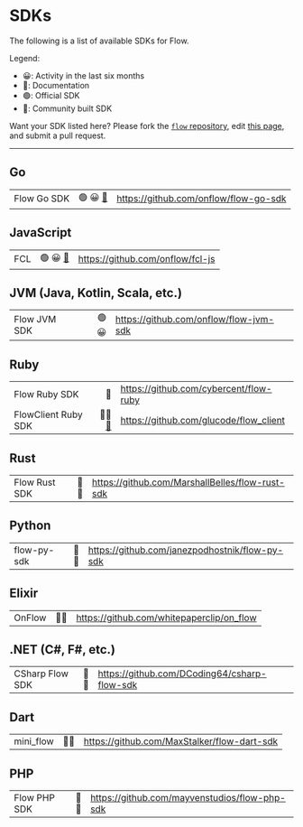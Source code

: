 # SDKs


The following is a list of available SDKs for Flow.

Legend:

- 😀: Activity in the last six months
- 📘: Documentation
- 🟢: Official SDK
- 🤝: Community built SDK

Want your SDK listed here? Please fork the [`flow` repository](https://github.com/onflow/flow), edit [this page](https://github.com/onflow/flow/blob/master/docs/content/sdks.mdx), and submit a pull request.

---

## Go

|             |                          |                                                                                                                                             |
| ----------- | -----------------------: | ------------------------------------------------------------------------------------------------------------------------------------------- |
| Flow Go SDK | 🟢 😀 [📘](/flow-go-sdk) | <TrackingLink href="https://github.com/onflow/flow-go-sdk" eventName="go_sdk_selected">https://github.com/onflow/flow-go-sdk</TrackingLink> |

## JavaScript

|     |                      |                                                                                                                                |
| --- | -------------------: | ------------------------------------------------------------------------------------------------------------------------------ |
| FCL | 🟢 😀 [📘](/fcl/api) | <TrackingLink href="https://github.com/onflow/fcl-js" eventName="fcl_selected">https://github.com/onflow/fcl-js</TrackingLink> |

## JVM (Java, Kotlin, Scala, etc.)

|              |       |                                                                                                                                                |
| ------------ | ----: | ---------------------------------------------------------------------------------------------------------------------------------------------- |
| Flow JVM SDK | 🟢 😀 | <TrackingLink href="https://github.com/onflow/flow-jvm-sdk" eventName="jvm_sdk_selected">https://github.com/onflow/flow-jvm-sdk</TrackingLink> |

## Ruby

|                     |                                                  |                                                                                                                                                 |
| ------------------- | -----------------------------------------------: | ----------------------------------------------------------------------------------------------------------------------------------------------- |
| Flow Ruby SDK       |                                               🤝 | <TrackingLink href="https://github.com/cybercent/flow-ruby" eventName="ruby_sdk_selected">https://github.com/cybercent/flow-ruby</TrackingLink> |
| FlowClient Ruby SDK | 🤝😀[📘](https://github.com/glucode/flow_client) | <TrackingLink href="https://github.com/glucode/flow_client" eventName="ruby_sdk_selected">https://github.com/glucode/flow_client</TrackingLink> |

## Rust

|              |       |                                                                                                                                                |
| ------------ | ----: | ---------------------------------------------------------------------------------------------------------------------------------------------- |
| Flow Rust SDK | 🤝😀 | <TrackingLink href="https://github.com/MarshallBelles/flow-rust-sdk" eventName="rust_sdk_selected">https://github.com/MarshallBelles/flow-rust-sdk</TrackingLink> |


## Python

|             |      |                                                                                                                                                                   |
| ----------- | ---: | ----------------------------------------------------------------------------------------------------------------------------------------------------------------- |
| flow-py-sdk | 🤝😀 | <TrackingLink href="https://github.com/janezpodhostnik/flow-py-sdk" eventName="python_sdk_selected">https://github.com/janezpodhostnik/flow-py-sdk</TrackingLink> |

## Elixir

|        |      |                                                                                                                                                         |
| ------ | ---: | ------------------------------------------------------------------------------------------------------------------------------------------------------- |
| OnFlow | 🤝😀 | <TrackingLink href="https://github.com/whitepaperclip/on_flow" eventName="elixir_sdk_selected">https://github.com/whitepaperclip/on_flow</TrackingLink> |

## .NET (C#, F#, etc.)

|                 |      |                                                                                                                                                               |
| --------------- | ---: | ------------------------------------------------------------------------------------------------------------------------------------------------------------- |
| CSharp Flow SDK | 🤝😀 | <TrackingLink href="https://github.com/DCoding64/csharp-flow-sdk" eventName="dotnet_sdk_selected">https://github.com/DCoding64/csharp-flow-sdk</TrackingLink> |

## Dart

|           |      |                                                                                                                                                              |
| --------- | ---: | ------------------------------------------------------------------------------------------------------------------------------------------------------------ |
| mini_flow | 🤝😀 | <TrackingLink href="https://github.com/MaxStalker/flow-dart-sdk" eventName="flutter_sdk_selected">https://github.com/MaxStalker/flow-dart-sdk</TrackingLink> |

## PHP

|              |      |                                                                                                                                                              |
| ------------ | ---: | ------------------------------------------------------------------------------------------------------------------------------------------------------------ |
| Flow PHP SDK | 🤝😀 | <TrackingLink href="https://github.com/mayvenstudios/flow-php-sdk" eventName="php_sdk_selected">https://github.com/mayvenstudios/flow-php-sdk</TrackingLink> |
